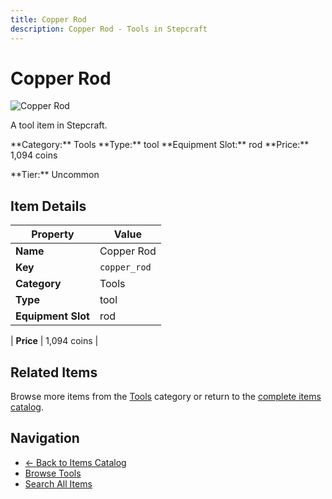 ```yaml
---
title: Copper Rod
description: Copper Rod - Tools in Stepcraft
---
```


# Copper Rod

<div className="flex items-start gap-6 mb-8">
  <div className="flex-shrink-0">
    <img src="/assets/resources/smithing/copper_rod.png" alt="Copper Rod" className="w-24 h-24 border rounded-lg" />
  </div>
  <div className="flex-1">
    <div className="space-y-2">
      <p className="text-lg text-muted-foreground">A tool item in Stepcraft.</p>
      <div className="flex flex-wrap gap-4 text-sm">
        <span className="px-2 py-1 bg-blue-100 dark:bg-blue-900 rounded-md">
          **Category:** Tools
        </span>
        <span className="px-2 py-1 bg-green-100 dark:bg-green-900 rounded-md">
          **Type:** tool
        </span>
        <span className="px-2 py-1 bg-purple-100 dark:bg-purple-900 rounded-md">
          **Equipment Slot:** rod
        </span>
        <span className="px-2 py-1 bg-yellow-100 dark:bg-yellow-900 rounded-md">
          **Price:** 1,094 coins
        </span>
      </div>
      <p className="text-sm font-medium">**Tier:** Uncommon</p>
    </div>
  </div>
</div>

## Item Details

| Property | Value |
|----------|-------|
| **Name** | Copper Rod |
| **Key** | `copper_rod` |
| **Category** | Tools |
| **Type** | tool |
| **Equipment Slot** | rod |

| **Price** | 1,094 coins |


## Related Items

Browse more items from the [Tools](/items#tools) category or return to the [complete items catalog](/items).

## Navigation

- [← Back to Items Catalog](/items)
- [Browse Tools](/items#tools)
- [Search All Items](/items)
